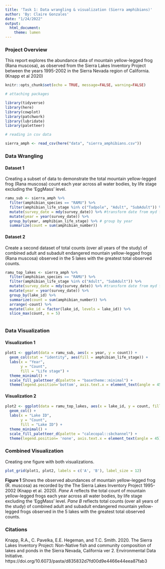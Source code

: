 ```yaml
---
title: 'Task 1: Data wrangling & visualization (Sierra amphibians)'
author: 'By: Claire Gonzales'
date: "1/24/2022"
output: 
  html_document: 
    theme: lumen
---
```


### Project Overview

This report explores the abundance data of mountain yellow-legged frog (Rana muscosa), as observed from the Sierra Lakes Inventory Project between the years 1995-2002 in the Sierra Nevada region of California. (Knapp et al 2020)

```r
knitr::opts_chunk$set(echo = TRUE, message=FALSE, warning=FALSE)

# attaching packages

library(tidyverse)
library(here)
library(cowplot)
library(patchwork)
library(lubridate)
library(paletteer)
```

```r
# reading in csv data

sierra_amph <- read_csv(here("data", "sierra_amphibians.csv"))
```

### Data Wrangling

#### Dataset 1

Creating a subset of data to demonstrate the total mountain yellow-legged frog (Rana muscosa) count each year across all water bodies, by life stage excluding the ‘EggMass’ level.

```r
ramu_sub <- sierra_amph %>% 
  filter(amphibian_species == "RAMU") %>% 
  filter(amphibian_life_stage %in% c("Tadpole", "Adult", "SubAdult")) %>% 
  mutate(survey_date = mdy(survey_date)) %>% #transform date from myd format to YYYY-MM-DD format
  mutate(year = year(survey_date)) %>% 
  group_by(year, amphibian_life_stage) %>% # group by year
  summarize(count = sum(amphibian_number))
```

#### Dataset 2

Create a second dataset of total counts (over all years of the study) of combined adult and subadult endangered mountain yellow-legged frogs (Rana muscosa) observed in the 5 lakes with the greatest total observed counts.

```r
ramu_top_lakes <- sierra_amph %>% 
  filter(amphibian_species == "RAMU") %>% 
  filter(amphibian_life_stage %in% c("Adult", "SubAdult")) %>% 
  mutate(survey_date = mdy(survey_date)) %>% #transform date from myd format to YYYY-MM-DD format
  mutate(year = year(survey_date)) %>% 
  group_by(lake_id) %>% 
  summarize(count = sum(amphibian_number)) %>% 
  arrange(-count) %>% 
  mutate(lake_id = factor(lake_id, levels = lake_id)) %>% 
  slice_max(count, n = 5)
  
```


### Data Visualization

#### Visualization 1

```r
plot1 <- ggplot(data = ramu_sub, aes(x = year, y = count)) +
  geom_col(stat = "identity", aes(fill = amphibian_life_stage)) +
  labs(x = "Year",
       y = "Count",
       fill = "Life stage") +
  theme_minimal() +
  scale_fill_paletteer_d(palette = "basetheme::minimal") +
  theme(legend.position='bottom', axis.text.x = element_text(angle = 45))
```

#### Visualization 2

```r
plot2 <- ggplot(data = ramu_top_lakes, aes(x = lake_id, y = count, fill = lake_id)) +
  geom_col() +
  labs(x = "Lake ID",
       y = "Count",
       fill = "Lake ID") +
  theme_minimal() +
  scale_fill_paletteer_d(palette = "calecopal::sbchannel") +
  theme(legend.position= 'none', axis.text.x = element_text(angle = 45))
```

### Combined Visualization

Creating one figure with both visualizations.

```r
plot_grid(plot1, plot2, labels = c('A', 'B'), label_size = 12)
```

**Figure 1** Shows the observed abundances of mountain yellow-legged frog (R. muscosa) as recorded by the The Sierra Lakes Inventory Project 1995-2002 (Knapp et al. 2020). *Pane A* reflects the total count of mountain yellow-legged frogs each year across all water bodies, by life stage excluding the ‘EggMass’ level. *Pane B* reflects total counts (over all years of the study) of combined adult and subadult endangered mountain yellow-legged frogs observed in the 5 lakes with the greatest total observed counts.


### Citations

Knapp, R.A., C. Pavelka, E.E. Hegeman, and T.C. Smith. 2020. The Sierra Lakes Inventory Project: Non-Native fish and community composition of lakes and ponds in the Sierra Nevada, California ver 2. Environmental Data Initiative. https://doi.org/10.6073/pasta/d835832d7fd00d9e4466e44eea87fab3